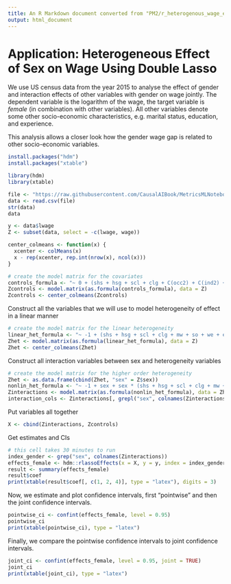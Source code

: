 ```yaml
---
title: An R Markdown document converted from "PM2/r_heterogenous_wage_effects.irnb"
output: html_document
---
```


# Application: Heterogeneous Effect of Sex on Wage Using Double Lasso

 We use US census data from the year 2015 to analyse the effect of gender and interaction effects of other variables with gender on wage jointly. The dependent variable is the logarithm of the wage, the target variable is *female* (in combination with other variables). All other variables denote some other socio-economic characteristics, e.g. marital status, education, and experience.  



This analysis allows a closer look how the gender wage gap is related to other socio-economic variables.


```r
install.packages("hdm")
install.packages("xtable")
```

```r
library(hdm)
library(xtable)
```

```r
file <- "https://raw.githubusercontent.com/CausalAIBook/MetricsMLNotebooks/main/data/wage2015_subsample_inference.csv"
data <- read.csv(file)
str(data)
data
```

```r
y <- data$lwage
Z <- subset(data, select = -c(lwage, wage))
```

```r
center_colmeans <- function(x) {
  xcenter <- colMeans(x)
  x - rep(xcenter, rep.int(nrow(x), ncol(x)))
}
```

```r
# create the model matrix for the covariates
controls_formula <- "~ 0 + (shs + hsg + scl + clg + C(occ2) + C(ind2) + mw + so + we + exp1 + exp2 + exp3 + exp4)**2"
Zcontrols <- model.matrix(as.formula(controls_formula), data = Z)
Zcontrols <- center_colmeans(Zcontrols)
```

Construct all the variables that we will use to model heterogeneity of effect in a linear manner

```r
# create the model matrix for the linear heterogeneity
linear_het_formula <- "~ -1 + (shs + hsg + scl + clg + mw + so + we + exp1 + exp2 + exp3 + exp4)"
Zhet <- model.matrix(as.formula(linear_het_formula), data = Z)
Zhet <- center_colmeans(Zhet)
```

Construct all interaction variables between sex and heterogeneity variables

```r
# create the model matrix for the higher order heterogeneity
Zhet <- as.data.frame(cbind(Zhet, "sex" = Z$sex))
nonlin_het_formula <- "~ -1 + sex + sex * (shs + hsg + scl + clg + mw + so + we + exp1 + exp2 + exp3 + exp4)"
Zinteractions <- model.matrix(as.formula(nonlin_het_formula), data = Zhet)
interaction_cols <- Zinteractions[, grepl("sex", colnames(Zinteractions))]
```

Put variables all together

```r
X <- cbind(Zinteractions, Zcontrols)
```

Get estimates and CIs

```r
# this cell takes 30 minutes to run
index_gender <- grep("sex", colnames(Zinteractions))
effects_female <- hdm::rlassoEffects(x = X, y = y, index = index_gender, post = FALSE)
result <- summary(effects_female)
result$coef
print(xtable(result$coef[, c(1, 2, 4)], type = "latex"), digits = 3)
```

Now, we estimate and plot confidence intervals, first "pointwise" and then the joint confidence intervals.

```r
pointwise_ci <- confint(effects_female, level = 0.95)
pointwise_ci
print(xtable(pointwise_ci), type = "latex")
```

Finally, we compare the pointwise confidence intervals to joint confidence intervals.

```r
joint_ci <- confint(effects_female, level = 0.95, joint = TRUE)
joint_ci
print(xtable(joint_ci), type = "latex")
```

